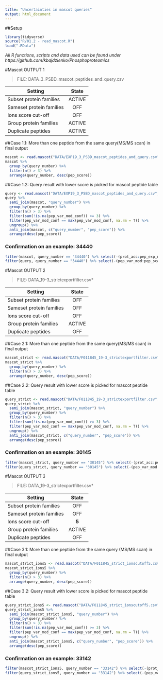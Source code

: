 ```yaml
---
title: "Uncertainties in mascot queries"
output: html_document
---
```


##Setup

```r
library(tidyverse)
source("R/01.2 - read_mascot.R")
load(".RData")
```

*All R functions, scripts and data used can be found under*
*https://github.com/kbajdzienko/Phosphoproteomics*


#Mascot OUTPUT 1

> FILE: DATA\EXP19_3_PSBD_mascot_peptides_and_query.csv

| Setting                  | State  |
|--------------------------|:------:|
|Subset protein families   | ACTIVE |
|Sameset protein families  | OFF    |
|Ions score cut-off        | OFF    |
|Group protein families    | ACTIVE |
|Duplicate peptides        | ACTIVE |


##Case 1.1: More than one peptide from the same query(MS/MS scan) in final output
```r
mascot <- read.mascot("DATA/EXP19_3_PSBD_mascot_peptides_and_query.csv", "pep")
mascot %>%
  group_by(query_number) %>%
  filter(n() > 3) %>%
  arrange(query_number, desc(pep_score)) 
```


##Case 1.2: Query result with lower score is picked for mascot peptide table
```r
query <- read.mascot("DATA/EXP19_3_PSBD_mascot_peptides_and_query.csv", "query")
query %>%
  semi_join(mascot, "query_number") %>%
  group_by(query_number) %>%
  filter(n() > 3) %>%
  filter(sum(!is.na(pep_var_mod_conf)) >= 3) %>%
  filter(pep_var_mod_conf == max(pep_var_mod_conf, na.rm = T)) %>%
  ungroup() %>%
  anti_join(mascot, c("query_number", "pep_score")) %>%
  arrange(desc(pep_score))
```
### Confirmation on an example: 34440
```r
filter(mascot, query_number == "34440") %>% select(-(prot_acc:pep_exp_mz))
filter(query, query_number == "34440") %>% select(-(pep_var_mod:pep_scan_title))
```


#Mascot OUTPUT 2

> FILE: DATA\F011845_19-3_strictexportfilter.csv*

| Setting                  | State  |
|--------------------------|:------:|
|Subset protein families   | OFF    |
|Sameset protein families  | OFF    |
|Ions score cut-off        | OFF    |
|Group protein families    | ACTIVE |
|Duplicate peptides        | OFF    |


##Case 2.1: More than one peptide from the same query(MS/MS scan) in final output
```r
mascot_strict <- read.mascot("DATA/F011845_19-3_strictexportfilter.csv", "pep")
mascot_strict %>%
  group_by(query_number) %>%
  filter(n() > 3) %>%
  arrange(query_number, desc(pep_score)) 
```


##Case 2.2: Query result with lower score is picked for mascot peptide table
```r
query_strict <- read.mascot("DATA/F011845_19-3_strictexportfilter.csv", "query")
query_strict %>%
  semi_join(mascot_strict, "query_number") %>%
  group_by(query_number) %>%
  filter(n() > 3) %>%
  filter(sum(!is.na(pep_var_mod_conf)) >= 3) %>%
  filter(pep_var_mod_conf == max(pep_var_mod_conf, na.rm = T)) %>%
  ungroup() %>%
  anti_join(mascot_strict, c("query_number", "pep_score")) %>%
  arrange(desc(pep_score))
```
### Confirmation on an example: 30145
```r
filter(mascot_strict, query_number == "30145") %>% select(-(prot_acc:pep_exp_mz))
filter(query_strict, query_number == "30145") %>% select(-(pep_var_mod:pep_scan_title))
```


#Mascot OUTPUT 3

> FILE: DATA\F011845_19-3_strictexportfilter.csv*

| Setting                  | State  |
|--------------------------|:------:|
|Subset protein families   | OFF    |
|Sameset protein families  | OFF    |
|Ions score cut-off        | **5**  |
|Group protein families    | ACTIVE |
|Duplicate peptides        | OFF    |


##Case 3.1: More than one peptide from the same query (MS/MS scan) in final output
```r
mascot_strict_ions5 <- read.mascot("DATA/F011845_strict_ionscutoff5.csv")
mascot_strict_ions5 %>%
  group_by(query_number) %>%
  filter(n() > 3) %>%
  arrange(query_number, desc(pep_score)) 
```

##Case 3.2: Query result with lower score is picked for mascot peptide table
```r
query_strict_ions5 <- read.mascot("DATA/F011845_strict_ionscutoff5.csv", "query")
query_strict_ions5 %>%
  semi_join(mascot_strict_ions5, "query_number") %>%
  group_by(query_number) %>%
  filter(n() > 3) %>%
  filter(sum(!is.na(pep_var_mod_conf)) >= 3) %>%
  filter(pep_var_mod_conf == max(pep_var_mod_conf, na.rm = T)) %>%
  ungroup() %>%
  anti_join(mascot_strict_ions5, c("query_number", "pep_score")) %>%
  arrange(desc(pep_score))
```
### Confirmation on an example: 33142
```r
filter(mascot_strict_ions5, query_number == "33142") %>% select(-(prot_acc:pep_exp_mz))
filter(query_strict_ions5, query_number == "33142") %>% select(-(pep_var_mod:pep_scan_title))
```